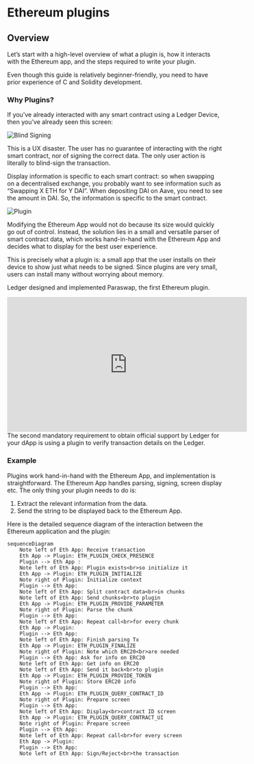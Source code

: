 

# Ethereum plugins


## Overview

Let’s start with a high-level overview of what a plugin is, how it interacts with the Ethereum app, and the steps required to write your plugin.

<Callout type="info" emoji="ℹ️">
  Even though this guide is relatively beginner-friendly, you need to have prior experience of C and Solidity development.
</Callout>


### Why Plugins?

If you’ve already interacted with any smart contract using a Ledger Device, then you’ve already seen this screen:

![Blind Signing](/plugin/blind-signing.png)

This is a UX disaster. The user has no guarantee of interacting with the right smart contract, nor of signing the correct data. The only user action is literally to blind-sign the transaction.

Display information is specific to each smart contract: so when swapping on a decentralised exchange, you probably want to see information such as “Swapping X ETH for Y DAI”. When depositing DAI on Aave, you need to see the amount in DAI. So, the information is specific to the smart contract.

![Plugin](/plugin/contract-data.png)

Modifying the Ethereum App would not do because its size would quickly go out of control. Instead, the solution lies in a small and versatile parser of smart contract data, which works hand-in-hand with the Ethereum App and decides what to display for the best user experience.

This is precisely what a plugin is: a small app that the user installs on their device to show just what needs to be signed. Since plugins are very small, users can install many without worrying about memory.

Ledger designed and implemented Paraswap, the first Ethereum plugin.

<iframe width="560" height="315" src="https://www.youtube-nocookie.com/embed/18lLOVoQtNo" title="YouTube video player" frameBorder="0" allow="accelerometer; autoplay; clipboard-write; encrypted-media; gyroscope; picture-in-picture" allowFullScreen></iframe>

<Callout type="info" emoji="ℹ️">
  The second mandatory requirement to obtain official support by Ledger for your dApp is using a plugin to verify transaction details on the Ledger.
</Callout>

### Example

Plugins work hand-in-hand with the Ethereum App, and implementation is straightforward. The Ethereum App handles parsing, signing, screen display etc. The only thing your plugin needs to do is:

1. Extract the relevant information from the data.
2. Send the string to be displayed back to the Ethereum App.

Here is the detailed sequence diagram of the interaction between the Ethereum application and the plugin:

```mermaid
sequenceDiagram
    Note left of Eth App: Receive transaction
    Eth App -> Plugin: ETH_PLUGIN_CHECK_PRESENCE
    Plugin --> Eth App : 
    Note left of Eth App: Plugin exists<br>so initialize it
    Eth App -> Plugin: ETH_PLUGIN_INITIALIZE
    Note right of Plugin: Initialize context
    Plugin --> Eth App: 
    Note left of Eth App: Split contract data<br>in chunks
    Note left of Eth App: Send chunks<br>to plugin
    Eth App -> Plugin: ETH_PLUGIN_PROVIDE_PARAMETER
    Note right of Plugin: Parse the chunk
    Plugin --> Eth App: 
    Note left of Eth App: Repeat call<br>for every chunk
    Eth App -> Plugin: 
    Plugin --> Eth App: 
    Note left of Eth App: Finish parsing Tx
    Eth App -> Plugin: ETH_PLUGIN_FINALIZE
    Note right of Plugin: Note which ERC20<br>are needed
    Plugin --> Eth App: Ask for info on ERC20
    Note left of Eth App: Get info on ERC20
    Note left of Eth App: Send it back<br>to plugin
    Eth App -> Plugin: ETH_PLUGIN_PROVIDE_TOKEN
    Note right of Plugin: Store ERC20 info
    Plugin --> Eth App: 
    Eth App -> Plugin: ETH_PLUGIN_QUERY_CONTRACT_ID
    Note right of Plugin: Prepare screen
    Plugin --> Eth App: 
    Note left of Eth App: Display<br>contract ID screen
    Eth App -> Plugin: ETH_PLUGIN_QUERY_CONTRACT_UI
    Note right of Plugin: Prepare screen
    Plugin --> Eth App: 
    Note left of Eth App: Repeat call<br>for every screen
    Eth App -> Plugin: 
    Plugin --> Eth App: 
    Note left of Eth App: Sign/Reject<br>the transaction
```
